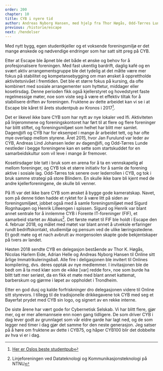 ```yaml
---
order: 200
chapter: 10
title: CYB i nyere tid
author: Andreas Nyborg Hansen, med hjelp fra Thor Høgås, Odd-Tørres Lunde & Jan Furulund
previous: /historie/escape
next: /hendelser
---
```


Med nytt bygg, egen studentkjeller og et voksende foreningsmiljø er det mange ønskede og nødvendige endringer som 
har satt sitt preg på CYB.

Etter at Escape ble åpnet ble det både et ønske og behov for å profesjonalisere foreningen. Med fast ukentlig 
bardrift, daglig kafé og en svært aktiv arrangementsgruppe ble det tydelig at det måtte være mer fokus på stabilitet 
og kompetansebygging om man ønsket å opprettholde aktivitetsnivået i fremtiden. Det ble et større fokus på kursing, 
da ofte kombinert med sosiale arrangementer som hyttetur, middager eller kosetirsdag. Denne perioden fikk også 
kjellerstyret og hovedstyret faste regelmessige møter, noe som viste seg å være et effektiv tiltak for å stabilisere 
driften av foreningen. Fruktene av dette arbeidet kan vi se i at Escape ble kåret til årets studentpub av Kronos 
i 2017[^1].

Det er likevel ikke bare CYB som har nytt av nye lokaler ved Ifi. Aktiviteten på linjerommene og foreningskontoret 
har ført til at flere og flere foreninger har blitt stiftet, og foreningsmiljøet som helhet har blitt mer samlet. 
Dagen@ifi og CYB har for eksempel i mange år arbeidet tett, og har ofte mye overlapp mellom styrene. Året 2015, 
hvor Jan Furulund var leder av CYB, Andreas Lind Johansen leder av dagen@ifi, og Odd-Tørres Lunde nestleder i 
begge foreningene kan en sette som startskuddet for en samarbeidskultur som vil leve i mange år fremover. 

Kosetirsdager ble tatt i bruk som en arena for å ta en vennskapelig øl mellom foreninger, og CYB tok et 
større initiativ for å samle de forening aktive i sosiale lag. Odd-Tørres tok senere over lederrollen i CYB, 
og tok i bruk samme strategi på store Blindern. En skulle ikke bare bli kjent med de andre kjellerforeningene, 
de skulle bli venner.  

På Ifi var det ikke bare CYB som ønsket å bygge gode kameratskap. Navet, som på denne tiden hadde et ryktet for 
å være litt på siden av foreningsmiljøet, jobbet også med å samle foreningsmiljøet med Sigurd Rognhaugen og Henrik 
Lilleengen i spissen.  Sigurd og Henrik var blant annet sentrale for å innlemme CYB i Forente IT-foreninger (FIF), 
et samarbeid startet av Abakus[^2]. Det første møtet til FIF ble holdt i Escape den 4. februar 2018, og målet med 
møtet var blant annet å utveksle erfaringer rundt bedriftskontakt, studiemiljø og pensum ved de ulike læringsstedene. 
Et godt møte og et nach avbrutt av morgensolen skapte gode bekjentskaper på tvers av landet. 

Høsten 2018 sendte CYB en delegasjon bestående av Thor K. Høgås, Nicolas Harlem Eide, Adrian Helle og Andreas 
Nyborg Hansen til Online sitt årlige Immatrikuleringsball. Alle fire i deligasjonen ble invitert til Onlines 
kompilering, dvs. deres opptak av nye medlemmer. I invitasjonen ble de bedt om å ta med klær som de «ikke [var] 
redde for», noe som burde ha blitt tatt mer seriøst, da en fikk et møte med blant annet kattemat, barberskum og 
gjørme i løpet av oppholdet i Trondheim. 

Etter en god dusj og kalde forfriskninger dro delegasjonen videre til Online sitt styrevors. I tillegg til de 
tradisjonelle drikkegavene tok CYB med seg et Bayerfat prydet med CYB sin logo, og signert av en rekke interne. 

De siste årene har vært gode for Cybernetisk Selskab. Vi har blitt flere, gjør mer, og er mer allemannseie enn 
noen gang tidligere. De som driver CYB i dag lever godt av grunnlaget som vår eldre garde har lagt ned, og de 
som legger ned timer i dag gjør det samme for den neste generasjon. Jeg satser på å høre om fruktene av dette 
i CYB75, og håper CYB100 blir det dobbelte av hva vi er i dag. 

[^1]:[Her er Oslos beste studentpub](https://khrono.no/2017/04/escape-vinner-oslos-beste-studentpub)
[^2]:Linjeforeningen ved Datateknologi og Kommunikasjonsteknologi på NTNU
